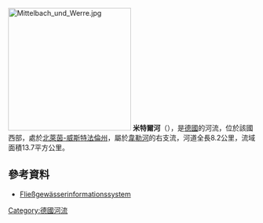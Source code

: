 {{Onesource|time=2020-08-10T06:06:05+00:00}}
{{Coord|52|12|32.11|N|8|46|41.56|E|display=title}}

[[Image:Mittelbach_und_Werre.jpg|250px]]
'''米特爾河'''（{{lang-de|Mittelbach}}），是[[德國|德國]]的河流，位於該國西部，處於[[北萊茵-威斯特法倫州|北萊茵-威斯特法倫州]]，屬於[[韦勒河_(威悉河支流)|韋勒河]]的右支流，河道全長8.2公里，流域面積13.7平方公里。

==參考資料==
* [http://www.fisdt.de/wrrl/page/begruessung.html Fließgewässerinformationssystem] {{Wayback|url=http://www.fisdt.de/wrrl/page/begruessung.html |date=20120808152043 }}

{{Germany-geo-stub}}
[[Category:德國河流|Category:德國河流]]